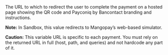 <ResponseField name="RedirectURL" type="string">     
The URL to which to redirect the user to complete the payment on a hosted page showing the QR code and Payconiq by Bancontact branding and instructions.

**Note:** In Sandbox, this value redirects to Mangopay’s web-based simulator.

**Caution:** This variable URL is specific to each payment. You must rely on the returned URL in full (host, path, and queries) and not hardcode any part of it.
</ResponseField>